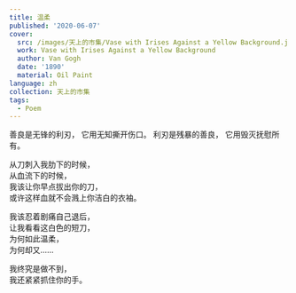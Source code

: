 ---
title: 温柔
published: '2020-06-07'
cover:
  src: /images/天上的市集/Vase with Irises Against a Yellow Background.jpg
  work: Vase with Irises Against a Yellow Background
  author: Van Gogh
  date: '1890'
  material: Oil Paint
language: zh
collection: 天上的市集
tags:
  - Poem
---

<section className="flex-center">
<section>
善良是无锋的利刃，  
它用无知撕开伤口。  
利刃是残暴的善良，  
它用毁灭抚慰所有。

从刀刺入我肋下的时候，  
从血流下的时候，  
我该让你早点拔出你的刀，  
或许这样血就不会溅上你洁白的衣袖。

我该忍着剧痛自己退后，  
让我看看这白色的短刀，  
为何如此温柔，  
为何却又……

我终究是做不到，  
我还紧紧抓住你的手。

</section>
</section>
